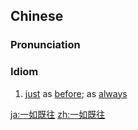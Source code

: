 ==Chinese==
{{zh-forms|type=22}}

===Pronunciation===
{{zh-pron
|m=一rújìwǎng
|c=jat1 jyu4 gei3 wong5
|cat=cy
}}

===Idiom===
{{zh-idiom}}

# [[just]] as [[before]]; as [[always]]

[[ja:一如既往]]
[[zh:一如既往]]